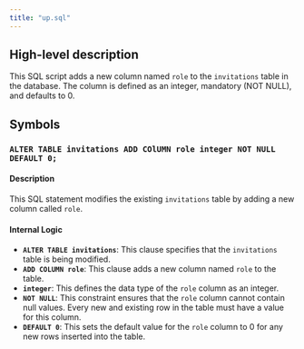 ```yaml
---
title: "up.sql"
---
```


## High-level description
This SQL script adds a new column named `role` to the `invitations` table in the database. The column is defined as an integer, mandatory (NOT NULL), and defaults to 0.

## Symbols

### `ALTER TABLE invitations ADD COlUMN role integer NOT NULL DEFAULT 0;`
#### Description
This SQL statement modifies the existing `invitations` table by adding a new column called `role`.

#### Internal Logic
* **`ALTER TABLE invitations`**: This clause specifies that the `invitations` table is being modified.
* **`ADD COLUMN role`**: This clause adds a new column named `role` to the table.
* **`integer`**: This defines the data type of the `role` column as an integer.
* **`NOT NULL`**: This constraint ensures that the `role` column cannot contain null values. Every new and existing row in the table must have a value for this column.
* **`DEFAULT 0`**: This sets the default value for the `role` column to 0 for any new rows inserted into the table. 
